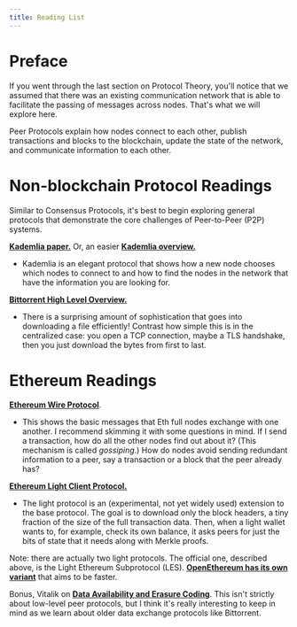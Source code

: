 ```yaml
---
title: Reading List
---
```


<Author name="DC Posch" />

# Preface

If you went through the last section on Protocol Theory, you'll notice that we assumed that there was an existing communication network that is able to facilitate the passing of messages across nodes. That's what we will explore here.

Peer Protocols explain how nodes connect to each other, publish transactions and blocks to the blockchain, update the state of the network, and communicate information to each other.

# Non-blockchain Protocol Readings

Similar to Consensus Protocols, it's best to begin exploring general protocols that demonstrate the core challenges of Peer-to-Peer (P2P) systems.

[**Kademlia paper.**](https://www.scs.stanford.edu/~dm/home/papers/kpos.pdf) Or, an easier [**Kademlia overview.**](https://medium.com/coinmonks/a-brief-overview-of-kademlia-and-its-use-in-various-decentralized-platforms-da08a7f72b8f)

- Kademlia is an elegant protocol that shows how a new node chooses which nodes to connect to and how to find the nodes in the network that have the information you are looking for.

[**Bittorrent High Level Overview.**](https://skerritt.blog/bit-torrent/#-high-level-overview)

- There is a surprising amount of sophistication that goes into downloading a file efficiently! Contrast how simple this is in the centralized case: you open a TCP connection, maybe a TLS handshake, then you just download the bytes from first to last.

# Ethereum Readings

[**Ethereum Wire Protocol**](https://github.com/ethereum/devp2p/blob/master/caps/eth.md).

- This shows the basic messages that Eth full nodes exchange with one another. I recommend skimming it with some questions in mind. If I send a transaction, how do all the other nodes find out about it? (This mechanism is called _gossiping_.) How do nodes avoid sending redundant information to a peer, say a transaction or a block that the peer already has?

[**Ethereum Light Client Protocol.**](https://eth.wiki/en/concepts/light-client-protocol)

- The light protocol is an (experimental, not yet widely used) extension to the base protocol. The goal is to download only the block headers, a tiny fraction of the size of the full transaction data. Then, when a light wallet wants to, for example, check its own balance, it asks peers for just the bits of state that it needs along with Merkle proofs.

Note: there are actually two light protocols. The official one, described above, is the Light Ethereum Subprotocol (LES). [**OpenEthereum has its own variant**](https://openethereum.wiki/The-Parity-Light-Protocol-%28PIP%29/) that aims to be faster.

Bonus, Vitalik on [**Data Availability and Erasure Coding**](https://github.com/ethereum/research/wiki/A-note-on-data-availability-and-erasure-coding). This isn't strictly about low-level peer protocols, but I think it's really interesting to keep in mind as we learn about older data exchange protocols like Bittorrent.
